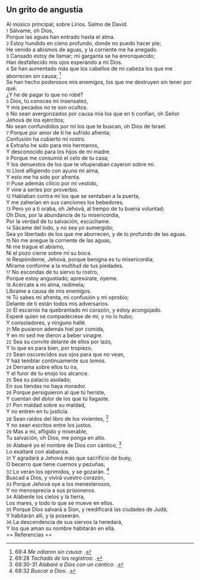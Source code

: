 == Un grito de angustia ==

Al músico principal; sobre Lirios. Salmo de David.<br>
{{anchor|1}} <small>1</small> Sálvame, oh Dios,<br>
Porque las aguas han entrado hasta el alma.<br>
{{anchor|2}} <small>2</small> Estoy hundido en cieno profundo, donde no puedo hacer pie;<br>
He venido a abismos de aguas, y la corriente me ha anegado.<br>
{{anchor|3}} <small>3</small> Cansado estoy de llamar; mi garganta se ha enronquecido;<br>
Han desfallecido mis ojos esperando a mi Dios.<br>
{{anchor|4}} <small>4</small> Se han aumentado más que los cabellos de mi cabeza los que me aborrecen sin causa; <ref>69:4 ''Me odiaron sin causa'': {{lib|LU|180|3|2}}.</ref><br>
Se han hecho poderosos mis enemigos, los que me destruyen sin tener por qué.<br>
¿Y he de pagar lo que no robé?<br>
{{anchor|5}} <small>5</small> Dios, tú conoces mi insensatez,<br>
Y mis pecados no te son ocultos.<br>
{{anchor|6}} <small>6</small> No sean avergonzados por causa mía los que en ti confían, oh Señor Jehová de los ejércitos;<br>
No sean confundidos por mí los que te buscan, oh Dios de Israel.<br>
{{anchor|7}} <small>7</small> Porque por amor de ti he sufrido afrenta;<br>
Confusión ha cubierto mi rostro.<br>
{{anchor|8}} <small>8</small> Extraño he sido para mis hermanos,<br>
Y desconocido para los hijos de mi madre.<br>
{{anchor|9}} <small>9</small> Porque me consumió el celo de tu casa;<br>
Y los denuestos de los que te vituperaban cayeron sobre mí.<br>
{{anchor|10}} <small>10</small> Lloré afligiendo con ayuno mi alma,<br>
Y esto me ha sido por afrenta.<br>
{{anchor|11}} <small>11</small> Puse además cilicio por mi vestido,<br>
Y vine a serles por proverbio.<br>
{{anchor|12}} <small>12</small> Hablaban contra mí los que se sentaban a la puerta,<br>
Y me zaherían en sus canciones los bebedores.<br>
{{anchor|13}} <small>13</small> Pero yo a ti oraba, oh Jehová, al tiempo de tu buena voluntad;<br>
Oh Dios, por la abundancia de tu misericordia,<br>
Por la verdad de tu salvación, escúchame.<br>
{{anchor|14}} <small>14</small> Sácame del lodo, y no sea yo sumergido;<br>
Sea yo libertado de los que me aborrecen, y de lo profundo de las aguas.<br>
{{anchor|15}} <small>15</small> No me anegue la corriente de las aguas,<br>
Ni me trague el abismo,<br>
Ni el pozo cierre sobre mí su boca.<br>
{{anchor|16}} <small>16</small> Respóndeme, Jehová, porque benigna es tu misericordia;<br>
Mírame conforme a la multitud de tus piedades.<br>
{{anchor|17}} <small>17</small> No escondas de tu siervo tu rostro,<br>
Porque estoy angustiado; apresúrate, óyeme.<br>
{{anchor|18}} <small>18</small> Acércate a mi alma, redímela;<br>
Líbrame a causa de mis enemigos.<br>
{{anchor|19}} <small>19</small> Tú sabes mi afrenta, mi confusión y mi oprobio;<br>
Delante de ti están todos mis adversarios.<br>
{{anchor|20}} <small>20</small> El escarnio ha quebrantado mi corazón, y estoy acongojado.<br>
Esperé quien se compadeciese de mí, y no lo hubo;<br>
Y consoladores, y ninguno hallé.<br>
{{anchor|21}} <small>21</small> Me pusieron además hiel por comida,<br>
Y en mi sed me dieron a beber vinagre.<br>
{{anchor|22}} <small>22</small> Sea su convite delante de ellos por lazo,<br>
Y lo que es para bien, por tropiezo.<br>
{{anchor|23}} <small>23</small> Sean oscurecidos sus ojos para que no vean,<br>
Y haz temblar continuamente sus lomos.<br>
{{anchor|24}} <small>24</small> Derrama sobre ellos tu ira,<br>
Y el furor de tu enojo los alcance.<br>
{{anchor|25}} <small>25</small> Sea su palacio asolado;<br>
En sus tiendas no haya morador.<br>
{{anchor|26}} <small>26</small> Porque persiguieron al que tú heriste,<br>
Y cuentan del dolor de los que tú llagaste.<br>
{{anchor|27}} <small>27</small> Pon maldad sobre su maldad,<br>
Y no entren en tu justicia.<br>
{{anchor|28}} <small>28</small> Sean raídos del libro de los vivientes, <ref>69:28 ''Tachada de los registros'': {{lib|LU|37|3|7}}.</ref><br>
Y no sean escritos entre los justos.<br>
{{anchor|29}} <small>29</small> Mas a mí, afligido y miserable,<br>
Tu salvación, oh Dios, me ponga en alto.<br>
{{anchor|30}} <small>30</small> Alabaré yo el nombre de Dios con cántico, <ref>69:30-31 ''Alabaré a Dios con un cántico'': {{lib|LU|146|2|16}}.</ref><br>
Lo exaltaré con alabanza.<br>
{{anchor|31}} <small>31</small> Y agradará a Jehová más que sacrificio de buey,<br>
O becerro que tiene cuernos y pezuñas;<br>
{{anchor|32}} <small>32</small> Lo verán los oprimidos, y se gozarán. <ref>69:32 ''Buscar a Dios'': {{lib|LU|1|2|3}}.</ref><br>
Buscad a Dios, y vivirá vuestro corazón,<br>
{{anchor|33}} <small>33</small> Porque Jehová oye a los menesterosos,<br>
Y no menosprecia a sus prisioneros.<br>
{{anchor|34}} <small>34</small> Alábenle los cielos y la tierra,<br>
Los mares, y todo lo que se mueve en ellos.<br>
{{anchor|35}} <small>35</small> Porque Dios salvará a Sion, y reedificará las ciudades de Judá;<br>
Y habitarán allí, y la poseerán.<br>
{{anchor|36}} <small>36</small> La descendencia de sus siervos la heredará,<br>
Y los que aman su nombre habitarán en ella.<br>
== Referencias ==

<references />
